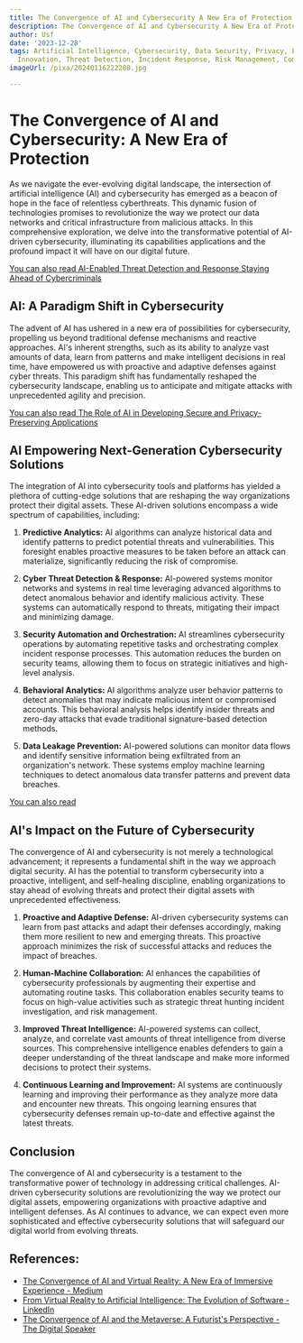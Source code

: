 ```yaml
---
title: The Convergence of AI and Cybersecurity A New Era of Protection
description: The Convergence of AI and Cybersecurity A New Era of Protection
author: Usf
date: '2023-12-28'
tags: Artificial Intelligence, Cybersecurity, Data Security, Privacy, Emerging Technologies,
  Innovation, Threat Detection, Incident Response, Risk Management, Compliance
imageUrl: /pixa/20240116222208.jpg

---
```

# The Convergence of AI and Cybersecurity: A New Era of Protection

As we navigate the ever-evolving digital landscape,  the  intersection of artificial intelligence (AI) and cybersecurity has emerged as  a beacon of hope in the face of relentless cyberthreats. This dynamic fusion of technologies  promises to revolutionize the way we protect our data networks and critical infrastructure from malicious attacks. In this comprehensive exploration, we delve into the transformative potential of AI-driven cybersecurity, illuminating its capabilities applications and the profound impact it will  have on our digital  future.

[You can also read AI-Enabled Threat Detection and Response  Staying Ahead of Cybercriminals](AI-Enabled%20Threat%20Detection%20and%20Response%20Staying%20Ahead%20of%20Cybercriminals)


## AI:  A Paradigm Shift in Cybersecurity

The advent of AI has  ushered in a new era of possibilities for cybersecurity, propelling  us beyond traditional defense mechanisms and reactive approaches. AI's inherent strengths, such as its ability to analyze vast amounts of data,  learn from patterns and make intelligent decisions in real time, have empowered us with proactive  and adaptive  defenses against cyber threats. This paradigm shift has fundamentally reshaped  the cybersecurity landscape, enabling us to anticipate and mitigate attacks with unprecedented agility and  precision.

[You can also read The Role  of AI in Developing Secure and Privacy-Preserving Applications](The%20Role%20of%20AI%20in%20Developing%20Secure%20and%20Privacy-Preserving%20Applications)


## AI Empowering Next-Generation Cybersecurity Solutions

The integration of  AI  into cybersecurity tools and platforms has yielded a plethora of cutting-edge solutions that are reshaping the way organizations protect their  digital assets. These AI-driven solutions  encompass a wide spectrum of capabilities,  including:

1. **Predictive Analytics:** AI algorithms can analyze historical data and identify patterns to predict potential threats and vulnerabilities. This foresight enables proactive measures to be taken before an attack can materialize,  significantly reducing the risk of compromise.

2. **Cyber Threat Detection & Response:** AI-powered systems monitor networks and systems in real time  leveraging advanced algorithms to detect anomalous behavior and identify malicious activity.  These systems can automatically respond to  threats, mitigating their impact and minimizing damage.

3. **Security Automation and  Orchestration:**  AI streamlines cybersecurity  operations  by automating repetitive tasks and orchestrating complex incident  response processes. This  automation reduces the burden on security teams, allowing them to focus on  strategic initiatives and high-level  analysis.

4. **Behavioral Analytics:** AI  algorithms analyze user behavior patterns to detect anomalies that may indicate malicious intent or compromised accounts. This behavioral analysis helps identify insider threats and zero-day  attacks that evade traditional signature-based detection methods.

5. **Data Leakage Prevention:** AI-powered solutions can  monitor data flows and identify sensitive information  being exfiltrated from  an organization's network. These systems  employ machine  learning techniques to detect anomalous data transfer patterns and prevent data breaches.

[You can also read  ]()


## AI's Impact on the Future of Cybersecurity

The  convergence of AI and  cybersecurity is not merely a technological advancement; it represents a fundamental shift in the way we approach digital  security. AI has the potential to  transform cybersecurity  into a  proactive, intelligent, and self-healing discipline, enabling organizations to stay ahead of evolving threats and protect their digital assets with unprecedented effectiveness.

1. **Proactive  and Adaptive Defense:** AI-driven cybersecurity systems can learn from past attacks  and adapt their defenses accordingly, making them more resilient to new and emerging threats. This proactive approach minimizes the risk of successful  attacks  and reduces the impact of breaches.

2. **Human-Machine Collaboration:** AI enhances the capabilities of cybersecurity professionals by augmenting their expertise and automating  routine tasks. This collaboration  enables security teams to focus on  high-value activities such as strategic  threat hunting incident investigation, and risk management.

3.  **Improved Threat Intelligence:** AI-powered systems  can collect, analyze, and correlate vast amounts of threat intelligence from diverse sources. This comprehensive intelligence  enables  defenders to gain  a deeper understanding  of the threat landscape and make more informed decisions to protect their systems.

4. **Continuous Learning and Improvement:** AI systems are continuously learning and improving their performance as they analyze more data and encounter new threats. This ongoing learning ensures that cybersecurity defenses remain up-to-date  and effective against the latest threats.

## Conclusion

The  convergence of AI and cybersecurity is a  testament to the transformative power  of technology in addressing critical challenges. AI-driven cybersecurity solutions are  revolutionizing  the way we protect our digital assets, empowering organizations with proactive adaptive and  intelligent defenses. As AI continues to advance, we can  expect even more sophisticated and effective cybersecurity solutions that will safeguard our digital world from evolving threats.

## References:
- [The Convergence of AI and Virtual Reality: A New Era of Immersive Experience - Medium](https://medium.com/aimonks/the-convergence-of-ai-and-virtual-reality-a-new-era-of-immersive-experience-89f7967a5f1f)
- [From Virtual Reality to Artificial Intelligence: The Evolution of Software - LinkedIn](https://www.linkedin.com/pulse/from-virtual-reality-artificial-intelligence-evolution-software)
- [The Convergence of AI and the Metaverse: A Futurist's Perspective - The Digital Speaker](https://www.thedigitalspeaker.com/convergence-ai-metaverse-futurists-perspective/)
